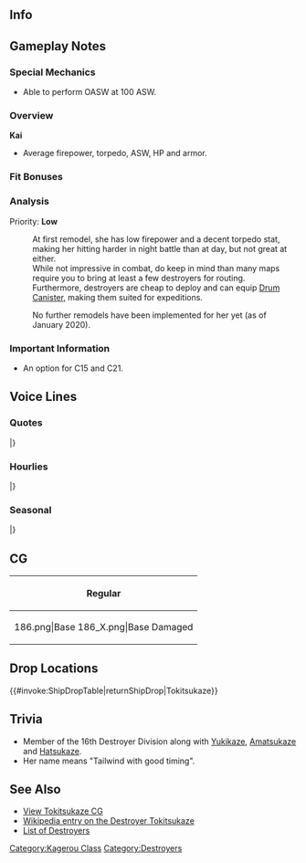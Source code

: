 ==Info==
{{KanmusuInfo|ID=186}}
{{KanmusuInfo|ID=186a}}

==Gameplay Notes==
===Special Mechanics===
* Able to perform OASW at 100 ASW.

===Overview===
'''Kai'''
* Average firepower, torpedo, ASW, HP and armor.  

===Fit Bonuses===
{{:{{BASEPAGENAME}}/Equipment Bonuses}}
{{clear}}

===Analysis===
Priority: '''Low'''

:At first remodel, she has low firepower and a decent torpedo stat, making her hitting harder in night battle than at day, but not great at either.
:While not impressive in combat, do keep in mind than many maps require you to bring at least a few destroyers for routing.
:Furthermore, destroyers are cheap to deploy and can equip [[Drum Canister]], making them suited for expeditions.

:No further remodels have been implemented for her yet (as of January 2020).

===Important Information===
* An option for C15 and C21.

==Voice Lines==
===Quotes===
{{ShipquoteHeader}}
{{ShipquoteKai
|scenario = Introduction
|origin = 陽炎型駆逐艦十番艦、時津風……出るよ。
|translation = 10th ship of the Kagerou-class destroyers, Tokitsukaze... has arrived!
|audio = kc186v1.ogg
}}
{{ShipquoteKai
|scenario = Library
|origin = 陽炎型十番艦の時津風だよ。
雪風、初風、天津風とで第十六駆逐隊を編成、仲良く色々と頑張ったんだよ。
二水戦にもいたんだよ、ほんとほんと。でも、制海権の無い海は…ちょっと嫌かなーって。
|translation = I'm the 10th ship of the Kagerou-class destroyers, Tokitsukaze.
Together with Yukikaze, Hatsukaze and Amatsukaze in the 16th Destroyer Division, we happily did various things together and worked hard.
I was also in DesRon2 too you know, it's really true. But, seas which we have no control over... are unpleasant.<ref>Referring to the [https://en.wikipedia.org/wiki/Battle_of_the_Bismarck_Sea Battle of the Bismarck Sea] where she was in a convoy that failed to run a gauntlet of Allied air attacks because the planned air cover was reduced.</ref>
|audio = kc186v25.ogg
}}
{{ShipquoteKai
|scenario = Secretary 1
|origin = この風、どうかなぁ？
|translation = How is this wind?
|audio = Kc186v2.ogg
}}
{{ShipquoteKai
|scenario = Secretary 2
|origin = んー？なになに？何したいの？
|translation = Hmm? What is it? What do you want to do?
|audio = Kc186v3.ogg
}}
{{ShipquoteKai
|scenario = Secretary 3
|origin = 何に雪風、やめてよぅ。うん…あれ、司令、何してんのさ。叩くよ。
|translation = What is it Yukikaze, stop that. Huh... Wha, what are you doing Commander? I'll smack you.
|audio = Kc186v4.ogg
}}
{{ShipquoteKai
|scenario = Secretary Idle
|origin = 司令ー、司令ぇー！、司令ぇーってばー！ねー！、おーい、きこえてないのー？ぅおーい！
|translation = Commander, Commander~! Hey Commander~! Hey~! Oi, can you hear me~? Oooi~!
|audio = Kc186v29.ogg
}}
{{ShipquoteKai
|scenario = Secretary (Married)
|origin = 司令、雪風見なかった。オウ…そう、じゃあ司令で良いや、へイ、へへイ。
|translation = Have you seen Yukikaze Commander? Oh... is that so. You're fine too then. Ei~, eeei~.
|audio = Kc186v28.ogg
}}
{{ShipquoteKai
|scenario = Wedding
|origin = 司令、どうしたの。初風探してるの？違う。天津風、それも違う。じゃ誰。えっ？あ、あたし？な、なんで？ええと、ええと、ありがとう。
|translation = What's wrong Commander? Are you looking for Hatsukaze? No. Not Amatsukaze either. Then who? Eh? Ah, me? Wh-what for? Uhmmm, uhmmm, thanks.
|audio = Kc186v24.ogg
}}
{{ShipquoteKai
|scenario = Player's Score
|origin = 司令、成績見るの？時津風も見る見る。
|translation = Are you looking at the scores Commander? I want to see too.
|audio = Kc186v8.ogg
}}
{{ShipquoteKai
|scenario = Joining the Fleet
|origin = いい？雪風、先に行くよ。
|translation = Ready? I'm going on ahead Yukikaze.
|audio = Kc186v13.ogg
}}
{{ShipquoteKai
|scenario = Equipment 1
|origin = はい、ありがたいな。
|translation = Yes, I appreciate it. 
|audio = Kc186v9.ogg
}}
{{ShipquoteKai
|scenario = Equipment 2
|origin = ふふん、嬉しい嬉しい！
|translation = Fufun, I'm so happy!
|audio = Kc186v10.ogg
}}
{{ShipquoteKai
|scenario = Equipment 3
|origin = ほうほう、ふむふむ！
|translation = Ho hoh, good good!
|audio = Kc186v26.ogg
}}
{{ShipquoteKai
|scenario = Supply
|origin = 嬉しい嬉しい、ありがとう。
|translation = I'm so happy, thanks.
|audio = Kc186v27.ogg
}}
{{ShipquoteKai
|scenario = Docking (Minor Damage)
|origin = はぁ。ちょっと汚れを落としたいな。
|translation = *Sigh*... I need to go clean up a bit.
|audio = Kc186v11.ogg
}}
{{ShipquoteKai
|scenario = Docking (Major Damage)
|origin = お風呂に浸かるよー。ごめーん。
|translation = I need to go soak in the bath. Sorry.
|audio = Kc186v12.ogg
}}
{{ShipquoteKai
|scenario = Construction
|origin = 司令、新しい船が出来たって。
|translation = A new ship has been completed Commander.
|audio = Kc186v5.ogg
}}
{{ShipquoteKai
|scenario = Returning from Sortie
|origin = ハー、疲れた疲れた。艦隊戻ります。
|translation = *Sigh*... so tired. The fleet has returned.
|audio = Kc186v7.ogg
}}
{{ShipquoteKai
|scenario = Starting a Sortie
|origin = いよいよ第十六駆逐隊の出番かな。
|translation = It's finally time for the 16th Destroyer Division to shine.
|audio = Tokitsukaze-Starting_A_Sortie.ogg
}}
{{ShipquoteKai
|scenario = Starting a Battle
|origin = さあ、始めちゃいますか。
|translation = Now, shall we get started?
|audio = Kc186v15.ogg
}}
{{ShipquoteKai
|scenario = Attack
|origin = 撃ち方、始め。
|translation = Open fire.
|audio = Kc186v16.ogg
}}
{{ShipquoteKai
|scenario = Night Battle Attack 
|origin = さぁ、叩くよ。
|translation = Come on, hit.
|audio = Kc186v17.ogg
}}
{{ShipquoteKai
|scenario = Night Battle
|origin = 第十六駆逐隊、突撃します！
|translation = 16th Destroyer Division, charge!
|audio = Kc186v18.ogg
}}
{{ShipquoteKai
|scenario = MVP
|origin = ほうほう、時津風が一番かぁ。いいかもね、いいかも！
|translation = Hoho, so I'm number one. It kind of feels, pretty good!
|audio = Kc186v23.ogg
}}
{{ShipquoteKai
|scenario = Minor Damage 1
|origin = やだ、あぁ、もう…
|translation = No way, ah, jeez...
|audio = Kc186v19.ogg
}}
{{ShipquoteKai
|scenario = Minor Damage 2
|origin = 避けれなかった痛ったった…
|translation = I couldn't dodge, that hurts...
|audio = Kc186v20.ogg
}}
{{ShipquoteKai
|scenario = Major Damage
|origin = 無理な作戦は嫌だ、すごく嫌…
|translation = I hate impossible operations, I really do...
|audio = Kc186v21.ogg
}}
{{ShipquoteKai
|scenario = Sunk
|origin = また、一番最初かー いいけどっ　雪風、初風、天津風また…ね
|translation = I'm going first again huh... That's fine... Yukikaze, Hatsukaze, Amatsukaze, see you... again...
|audio = Kc186v22.ogg
}}
|} <references/>

{{clear}}

===Hourlies===
{{ShipquoteHeader | type = hourly}}
{{ShipquoteKai
|scenario = 00:00 
|origin = 司令、午前零時ですよ。あの、司令、何してんの。
|translation = It's 12am Commander. Umm, what are you doing Commander?
|audio = TokitsukazeKai-Hourly_0000.ogg
}}
{{ShipquoteKai
|scenario = 01:00 
|origin = マルヒトマルマル。司令、真夜中に何してんの？私にも見せてよ。
|translation = 0100. What are you doing in the middle of the night commander? Let me see.
|audio = TokitsukazeKai-Hourly_0100.ogg
}}
{{ShipquoteKai
|scenario = 02:00 
|origin = マルフタマルマル。司令、私に隠し事とかよくない。よくないな。
|translation = 0200. I don't like secrets Commander. I really don't.
|audio = TokitsukazeKai-Hourly_0200.ogg
}}
{{ShipquoteKai
|scenario = 03:00 
|origin = マルサンマルマル。司令と格闘戦すると疲れる。最後まで隠し通すなんて…
|translation = 0300. Fighting with you is tiring. Keeping it hidden till the end...
|audio = TokitsukazeKai-Hourly_0300.ogg
}}
{{ShipquoteKai
|scenario = 04:00 
|origin = マルヨンマルマル。まいいや。後で、雪風たちと一緒に司令が寝たら探ろと。
|translation = 0400. Oh well. I'll find out later with Yukikaze and the others when you're asleep Commander.
|audio = TokitsukazeKai-Hourly_0400.ogg
}}
{{ShipquoteKai
|scenario = 05:00 
|origin = マルゴーマルマル。司令、朝です。すっかりすっかり朝。
|translation = 0500. It's morning Commander. It's totally morning.
|audio = TokitsukazeKai-Hourly_0500.ogg
}}
{{ShipquoteKai
|scenario = 06:00 
|origin = マルロクマルマル。司令、朝ご飯作って…ええ、できない？嘘、そんなバカな。
|translation = 0600. Make breakfast Commander... Eh, you can't? No way, that can't be.
|audio = TokitsukazeKai-Hourly_0600.ogg
}}
{{ShipquoteKai
|scenario = 07:00 
|origin = マルナナマルマル。じゃ、仕方ないです。間宮さんとこ行きましょ、司令。
|translation = 0700. Well, that can't be helped. Let's go to Mamiya's Commander.
|audio = TokitsukazeKai-Hourly_0700.ogg
}}
{{ShipquoteKai
|scenario = 08:00 
|origin = マルハチマルマル。間宮は朝食、おいしいよね。私？無理無理。余裕で。
|translation = 0800. Breakfast at Mamiya's was delicious huh. Me? I really can't.
|audio = TokitsukazeKai-Hourly_0800.ogg
}}
{{ShipquoteKai
|scenario = 09:00 
|origin = マルキューマルマル。さ、そろそろ雪風たちを呼んで出撃しますか。出撃、出撃。
|translation = 0900. Now, it's almost time to call Yukikaze and the others to go sortie. Let's sortie~.
|audio = TokitsukazeKai-Hourly_0900.ogg
}}
{{ShipquoteKai
|scenario = 10:00 
|origin = ヒトマルマルマル。天津風の吹き流し、気になるよね。えっ、ならない、そう。
|translation = 1000. Amatsukaze's windsock is interesting right? Eh, not really? I see...
|audio = TokitsukazeKai-Hourly_1000.ogg
}}
{{ShipquoteKai
|scenario = 11:00 
|origin = ヒトヒトマルマル。司令、お昼は何にする？どこに行く？カレーもいいかな。
|translation = 1100. What do you want for lunch Commander? Where shall we go? Curry sounds fine too.
|audio = TokitsukazeKai-Hourly_1100.ogg
}}
{{ShipquoteKai
|scenario = 12:00 
|origin = ヒトフタマルマル。フフ…司令とお昼のカレー…いいねいいね♪…満足満足♪♪。
|translation = 1200. Fufu... having curry for lunch with you Commander... Is great♪ ...I really like this♪♪
|audio = TokitsukazeKai-Hourly_1200.ogg
}}
{{ShipquoteKai
|scenario = 13:00 
|origin = ヒトサンマルマル。お腹一杯になるとさ、ぼっとしたくならない？なるよね。
|translation = 1300. When your tummy is full, don't you just feel like lazing about? You do right~.
|audio = TokitsukazeKai-Hourly_1300.ogg
}}
{{ShipquoteKai
|scenario = 14:00 
|origin = ヒトヨンマルマル。司令、雪風見なかった？すぐいなくなるんだよな。
|translation = 1400. Have you seen Yukikaze Commander? She disappeared really fast.
|audio = TokitsukazeKai-Hourly_1400.ogg
}}
{{ShipquoteKai
|scenario = 15:00 
|origin = ヒトゴーマルマル。司令、おやつの時間だよ。お…やつ♪…何食べる？私はね。
|translation = 1500. It's snacktime Commander. Sn~acks~♪ ...What do you want? I want..
|audio = TokitsukazeKai-Hourly_1500.ogg
}}
{{ShipquoteKai
|scenario = 16:00 
|origin = ヒトロクマルマル。初風と天津風ってさ、変わってるよね、ね？私は普通じゃん？
|translation = 1600. Hatsukaze and Amatsukaze have changed right? I'm still the same right?
|audio = TokitsukazeKai-Hourly_1600.ogg
}}
{{ShipquoteKai
|scenario = 17:00 
|origin = ヒトナナマルマル。司令、夕焼け夕焼け。いいよねこの時間、割と好き。
|translation = 1700. It's sunset Commander. This time is nice right? I'm fond of it.
|audio = TokitsukazeKai-Hourly_1700.ogg
}}
{{ShipquoteKai
|scenario = 18:00 
|origin = ヒトハチマルマル。はい、夕食の時間だ。司令、何食べに行くね。
|translation = 1800. Yes, it's dinnertime. Where should we go to eat Commander?
|audio = TokitsukazeKai-Hourly_1800.ogg
}}
{{ShipquoteKai
|scenario = 19:00 
|origin = ヒトキューマルマル。ええ、司令が作るって…大丈夫かな、手伝おうか。
|translation = 1900. Eh, you'll make something Commander... Will you be alright, shall I help?
|audio = TokitsukazeKai-Hourly_1900.ogg
}}
{{ShipquoteKai
|scenario = 20:00 
|origin = フタマルマルマル。あ、司令が作った夕食、美味しいじゃん。明日も作って。
|translation = 2000. Ah, the dinner you made was delicious Commander. Make it tomorrow too.
|audio = TokitsukazeKai-Hourly_2000.ogg
}}
{{ShipquoteKai
|scenario = 21:00 
|origin = フタヒトマルマル。ちょっと雪風とこ行ってくる。いや、別に用事ないけど。
|translation = 2100. I'm going over to Yukikaze's place for a while. No, I don't really have anything to do.
|audio = TokitsukazeKai-Hourly_2100.ogg
}}
{{ShipquoteKai
|scenario = 22:00 
|origin = 司令、フタフタマルマルよ。もうすっかり夜だね。もう寝ちゃおっか…
|translation = It's 2200 Commander. It's almost night. Nearly bedtime...
|audio = TokitsukazeKai-Hourly_2200.ogg
}}
{{ShipquoteKai
|scenario = 23:00 
|origin = フタサンマルマル…大丈夫、時報任務中だからね。寝ません、多分ね。
|translation = 2300... It's fine because I'm in the middle of announcing the time. I won't sleep, probably.
|audio = TokitsukazeKai-Hourly_2300.ogg
}}
|} <references/>

{{clear}}

===Seasonal===
{{SeasonalHeaderOld}}
{{SeasonalQuote
|scenario = [[Seasonal/Second_Anniversary|2nd Anniversary]]
|origin =しれぇ～二周年だって！早いね！私もびっくりだよ！よかったね～
|translation =	It’s the 2nd anniversary, Commander! It sure came fast! I was surprised too! Isn’t it great~
|audio = 186_Tokitsukaze_2ndAnniv.mp3
|notes = 
}}
{{SeasonalQuote
|scenario = [[Seasonal/Rainy_Season_2015|Rainy Season 2015]]
|origin = 雨の季節はやだね～、なんか嫌～。…そんな時はぁ、司令の頭にでも登るかぁ～っ！がーるる～っ♪
|translation =	I don’t like that the rainy season came so quickly. …I’ll just climb on your head in times like these, Commander! Grawr~♪
|audio = Tokitsukaze_Rainy_Secretary_1.ogg
|notes =
}}
{{SeasonalQuote
|scenario = [[Seasonal/Early_Summer_Season_Update|Early Summer 2015]]
|origin = 司令ぇ～、そろそろ夏だねぇ～。今年の夏はぁ～、雪風たちと泳ぎに行こ～よぉ～♪　ねぇ～ねぇ～
|translation =	It’s almost summer, Commander~. Let’s go swimming with Yukikaze and the others this summer~♪ Ok~ ok~
|audio = Tokitsukaze_Secretary_Summer_1.ogg
|notes =
}}
{{SeasonalQuote
|scenario = [[Seasonal/Mid_Summer_Season_Update|Midsummer 2015]]
|origin = しれー、夏だよー、海に行こー？出撃じゃなくってさー。ほーら、はやくはやくはーやーくー！
|translation =	It’s summer; are we going to the sea, Commander? Not for a sortie. Come on, hurry up, hurry up!
|audio = Tokitsukaze_Mid_Summer.ogg
|notes =
}}
{{SeasonalQuote
|scenario = [[Seasonal/Christmas_2015|Christmas 2015]]
|origin = 司令！クリスマス！このケーキうまい！司令も食べる？ほら、あ～ん！
|translation =	Commander! It’s Christmas! This cake is delicious! Want some, Commander? Here, say “Aah”!
|audio = Tokitsukaze_Christmas_2015_Sec1.ogg
|notes =
}}
{{SeasonalQuote
|scenario = [[Seasonal/End_of_Year_2015|End of Year 2015]]
|origin = もう年末だよ！一年て早いよね！本当！えぇ？大掃除？私も？なんで？
|translation =	It’s already the end of the year! Time sure flew! Seriously! Eh? Spring cleaning? Me too? Why?
|audio = Tokitsukaze_Year_End_2015_Sec1.ogg
|notes = 
}}
{{SeasonalQuote
|scenario = [[Seasonal/New_Year_2016|New Year 2016]]
|origin = 司令ぇ〜！あけました、おめでとう〜。今年もよろしくね〜。あぁ、おみくじ引く？
|translation =	Comander~! Happy New Year~ Treat me well this year. Ah, want to draw a fortune?<ref>”Omikuji” are fortune lottery slips drawn at shrines.</ref>
|audio = Tokitsukaze_New_Years_Day_2016.ogg
|notes = 
}}
{{SeasonalQuote
|scenario = [[Seasonal/Valentine%27s_Day_2016|Valentine’s Day 2016]]
|origin = しれーチョコあげるー。えぇ、いらないってー？んな馬鹿な…食ーべるのー！えーい！
|translation =	Here’s some chocolates for you, Commander. Eh, you don’t want any? Don’t be silly… eat up! Eiiii! 
|audio = Tokitsukaze_Valentine_Sec1.ogg
|notes = 
}}
{{SeasonalQuote
|scenario = [[Seasonal/White_Day_2016|White Day 2016]]
|origin = チョコのお返しわー?司令ぃ？えぇ、無いって？んなばかな…あぁ、ほらあるじゃーん！
|translation =	Where’s my return gift for the chocolates? Commander? Eh, there isn’t any? No way… Ah, there it is!
|audio = Tokitsukaze_White_Day_2016.ogg
|notes = 
}}
{{SeasonalQuote
|scenario = [[Seasonal/Third_Anniversary|3rd Anniversary]]
|origin = 司令ぃ、今日は特別な記念日じゃん？おめでとう司令！司令ぃ！司令ぃー！
|translation =	Isn’t today a special anniversary, Commander! Congratulations, Commander! Commander! Cooommmannnndeeeer!
|audio = Tokitsukaze_3rd_Anniversary_Sec1.mp3
|notes = 
}}
{{SeasonalQuote
|scenario = [[Seasonal/Coming_of_Spring_2018|Coming of Spring 2018]]
|origin = 司令ぃ、十六駆でお花見だって。司令も行くでしょう？司令ぃ、ふーん、楽しみ、楽しみ！
|translation =	DesDiv16 says they’re going cherry blossom viewing, Commander. You’re coming too right? Commander~, whoo, I just can’t wait!
|audio = Tokitsukaze_Spring_2018_Sec1.mp3
|notes = 
}}
{{SeasonalQuote
|scenario = [[Seasonal/Fifth_Anniversary|5th Anniversary]]
|origin = 司令、五周年だって。早いね。あたしもびっくり。嬉しい、嬉しい！
|translation =	It’s the 5th Anniversary, Commander. Time flies. I’m surprised too. I’m really happy!
|audio = Tokitsukaze_5th_Anniversary_Sec1.mp3
|notes = 
}}
{{SeasonalQuote
|scenario = [[Seasonal/Saury_2018|Saury 2018]]
|origin = 	司令ー、司令、司令！探照灯満載した！あとは何を積めばいいの？？爆雷でいいの？ねぇー？
|translation =	Commander~, Commander, Commander! I've equipped the searchlights! What should I equip next? Can I equip depth charges? Can I~?
|audio = Tokitsukaze_Sec1_Saury_2018.mp3
|notes = 
}}
{{SeasonalQuote
|scenario = [[Seasonal/Sixth_Anniversary|6th Anniversary]]
|origin = 司令ぃ、司令ぃ、ねぇ、もう六周年なんだって。早いね。びっくりだけど、嬉しい、嬉しい！
|translation =	Commander, Commander; hey, it's already the 6th Anniversary. That was fast. I'm surprised but I'm really happy!
|audio = Tokitsukaze_6th_Anniversary_Sec2.mp3
|notes = Secretary 2
}}
{{SeasonalQuote
|scenario = [[Seasonal/Eighth_Anniversary|8th Anniversary]]
|origin = 司令〜、八周年だって。早いね。あたしもびっくり。嬉しい嬉しい。
|translation =	Commander~, it's the 8th Anniversary. It came in a flash. I'm surprised too. It makes me really happy.
|audio = Tokitsukaze_8th Anniversary_Secretary_1.mp3
|notes = 
}}
|}<references/>

{{clear}}

==CG==
{| class="mw-collapsible mw-collapsed wikitable" style="width: 100%;"
!Regular
|-
|<gallery>
186.png|Base
186_X.png|Base Damaged
</gallery>
|}

==Drop Locations==
{{#invoke:ShipDropTable|returnShipDrop|Tokitsukaze}}

==Trivia==
*Member of the 16th Destroyer Division along with [[Yukikaze]], [[Amatsukaze]] and [[Hatsukaze]].
* Her name means "Tailwind with good timing".

==See Also==
*[[{{PAGENAMEE}}/Gallery|View Tokitsukaze CG]]
*[[wikipedia:Japanese_destroyer_Tokitsukaze|Wikipedia entry on the Destroyer Tokitsukaze]]
*[[EliteDD|List of Destroyers]]
{{Shiplist}}
[[Category:Kagerou Class]]
[[Category:Destroyers]]